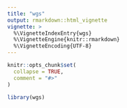 ```yaml
---
title: "wgs"
output: rmarkdown::html_vignette
vignette: >
  %\VignetteIndexEntry{wgs}
  %\VignetteEngine{knitr::rmarkdown}
  %\VignetteEncoding{UTF-8}
---
```


```r
knitr::opts_chunk$set(
  collapse = TRUE,
  comment = "#>"
)
```

```r
library(wgs)
```
